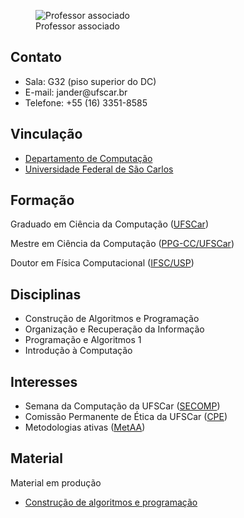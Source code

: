 <!-- # Jander Moreira {.unlisted} -->

::: {.grid}
:::


::: {.grid}

::: {.g-col-4}
![Professor associado](jander.jpg)

:::

::: {.g-col-4}
## Contato

- Sala: G32 (piso superior do DC)
- E-mail: jander@ufscar.br
- Telefone: +55 (16) 3351-8585

## Vinculação

- [Departamento de Computação](https://www.dc.ufscar.br){target="_blank"}
- [Universidade Federal de São Carlos](https://www.ufscar.br){target="_blank"}

## Formação

Graduado em Ciência da Computação ([UFSCar](https://www.ufscar.br){target="_blank"})

Mestre em Ciência da Computação ([PPG-CC/UFSCar](https://www.ppgcc.ufscar.br){target="_blank"})

Doutor em Física Computacional ([IFSC/USP](https://www.ifsc.usp.br){target="_blank"})
:::

::: {.g-col-4}
## Disciplinas

- Construção de Algoritmos e Programação
- Organização e Recuperação da Informação
- Programação e Algoritmos\ 1
- Introdução à Computação

## Interesses

- Semana da Computação da UFSCar ([SECOMP](https://www.secompufscar.com.br){target="_blank"})
- Comissão Permanente de Ética da UFSCar ([CPE](http://www.cpe.ufscar.br){target="_blank"})
- Metodologias ativas ([MetAA](https://www.metaa.ufscar.br){target="_blank"})

## Material

::: {.callout-warning}
Material em produção
:::

- [Construção de algoritmos e programação](./github-index.html)

:::

:::


<!-- 
::: {.footer}
[Ilham Fitrotul Hayat - Flaticon](https://www.flaticon.com/free-icons/email)
:::
-->